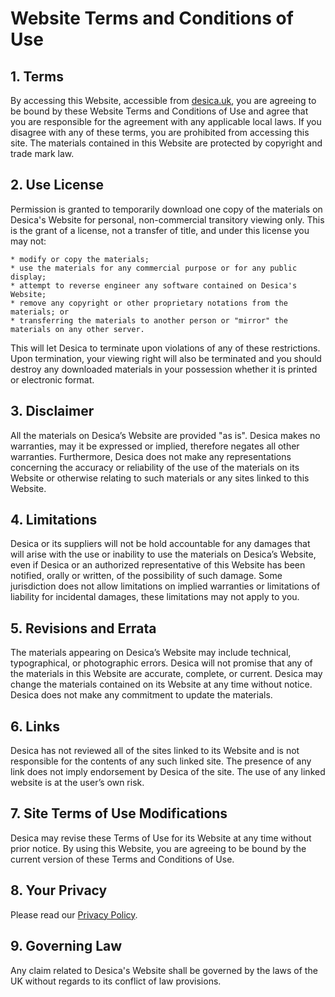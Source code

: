 # Website Terms and Conditions of Use

## 1. Terms

By accessing this Website, accessible from [desica.uk](https://desica.uk), you are agreeing to be bound by these Website Terms and Conditions of Use and agree that you are responsible for the agreement with any applicable local laws. If you disagree with any of these terms, you are prohibited from accessing this site. The materials contained in this Website are protected by copyright and trade mark law.

## 2. Use License

Permission is granted to temporarily download one copy of the materials on Desica's Website for personal, non-commercial transitory viewing only. This is the grant of a license, not a transfer of title, and under this license you may not:

    * modify or copy the materials;
    * use the materials for any commercial purpose or for any public display;
    * attempt to reverse engineer any software contained on Desica's Website;
    * remove any copyright or other proprietary notations from the materials; or
    * transferring the materials to another person or "mirror" the materials on any other server.

This will let Desica to terminate upon violations of any of these restrictions. Upon termination, your viewing right will also be terminated and you should destroy any downloaded materials in your possession whether it is printed or electronic format.

## 3. Disclaimer

All the materials on Desica’s Website are provided "as is". Desica makes no warranties, may it be expressed or implied, therefore negates all other warranties. Furthermore, Desica does not make any representations concerning the accuracy or reliability of the use of the materials on its Website or otherwise relating to such materials or any sites linked to this Website.

## 4. Limitations

Desica or its suppliers will not be hold accountable for any damages that will arise with the use or inability to use the materials on Desica’s Website, even if Desica or an authorized representative of this Website has been notified, orally or written, of the possibility of such damage. Some jurisdiction does not allow limitations on implied warranties or limitations of liability for incidental damages, these limitations may not apply to you.

## 5. Revisions and Errata

The materials appearing on Desica’s Website may include technical, typographical, or photographic errors. Desica will not promise that any of the materials in this Website are accurate, complete, or current. Desica may change the materials contained on its Website at any time without notice. Desica does not make any commitment to update the materials.

## 6. Links

Desica has not reviewed all of the sites linked to its Website and is not responsible for the contents of any such linked site. The presence of any link does not imply endorsement by Desica of the site. The use of any linked website is at the user’s own risk.

## 7. Site Terms of Use Modifications

Desica may revise these Terms of Use for its Website at any time without prior notice. By using this Website, you are agreeing to be bound by the current version of these Terms and Conditions of Use.

## 8. Your Privacy

Please read our [Privacy Policy](/privacy).

## 9. Governing Law

Any claim related to Desica's Website shall be governed by the laws of the UK without regards to its conflict of law provisions.